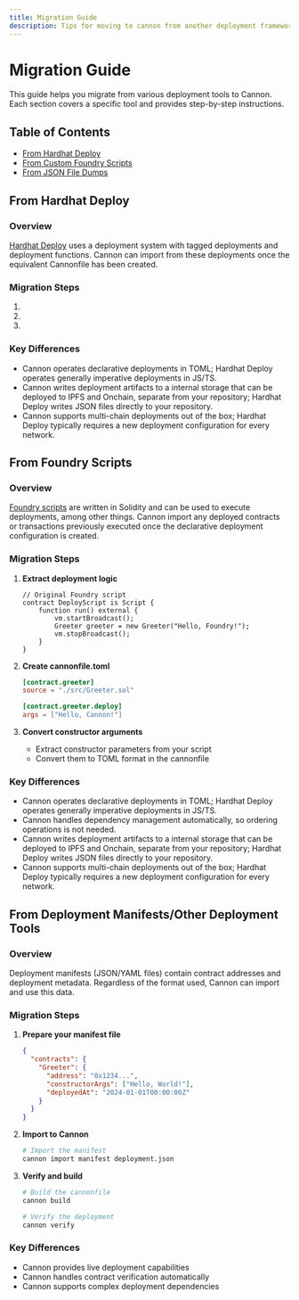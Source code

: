 ```yaml
---
title: Migration Guide
description: Tips for moving to cannon from another deployment framework
---
```


# Migration Guide

This guide helps you migrate from various deployment tools to Cannon. Each section covers a specific tool and provides step-by-step instructions.

## Table of Contents

- [From Hardhat Deploy](#from-hardhat-deploy)
- [From Custom Foundry Scripts](#from-custom-foundry-scripts)
- [From JSON File Dumps](#from-json-file-dumps)

## From Hardhat Deploy

### Overview
[Hardhat Deploy](https://www.npmjs.com/package/hardhat-deploy) uses a deployment system with tagged deployments and deployment functions. Cannon can import from these deployments once the equivalent Cannonfile has been created.

### Migration Steps

1. 

2. 

3. 

### Key Differences
- Cannon operates declarative deployments in TOML; Hardhat Deploy operates generally imperative deployments in JS/TS.
- Cannon writes deployment artifacts to a internal storage that can be deployed to IPFS and Onchain, separate from your repository; Hardhat Deploy writes JSON files directly to your repository.
- Cannon supports multi-chain deployments out of the box; Hardhat Deploy typically requires a new deployment configuration for every network.

## From Foundry Scripts

### Overview
[Foundry scripts](https://getfoundry.sh/guides/scripting-with-solidity/) are written in Solidity and can be used to execute deployments, among other things. Cannon import any deployed contracts or transactions previously executed once the declarative deployment configuration is created.

### Migration Steps

1. **Extract deployment logic**
   ```solidity
   // Original Foundry script
   contract DeployScript is Script {
       function run() external {
           vm.startBroadcast();
           Greeter greeter = new Greeter("Hello, Foundry!");
           vm.stopBroadcast();
       }
   }
   ```

2. **Create cannonfile.toml**
   ```toml
   [contract.greeter]
   source = "./src/Greeter.sol"
   
   [contract.greeter.deploy]
   args = ["Hello, Cannon!"]
   ```

3. **Convert constructor arguments**
   - Extract constructor parameters from your script
   - Convert them to TOML format in the cannonfile

### Key Differences
- Cannon operates declarative deployments in TOML; Hardhat Deploy operates generally imperative deployments in JS/TS.
- Cannon handles dependency management automatically, so ordering operations is not needed.
- Cannon writes deployment artifacts to a internal storage that can be deployed to IPFS and Onchain, separate from your repository; Hardhat Deploy writes JSON files directly to your repository.
- Cannon supports multi-chain deployments out of the box; Hardhat Deploy typically requires a new deployment configuration for every network.

## From Deployment Manifests/Other Deployment Tools

### Overview
Deployment manifests (JSON/YAML files) contain contract addresses and deployment metadata. Regardless of the format used, Cannon can import and use this data.

### Migration Steps

1. **Prepare your manifest file**
   ```json
   {
     "contracts": {
       "Greeter": {
         "address": "0x1234...",
         "constructorArgs": ["Hello, World!"],
         "deployedAt": "2024-01-01T00:00:00Z"
       }
     }
   }
   ```

2. **Import to Cannon**
   ```bash
   # Import the manifest
   cannon import manifest deployment.json
   ```

3. **Verify and build**
   ```bash
   # Build the cannonfile
   cannon build
   
   # Verify the deployment
   cannon verify
   ```

### Key Differences
- Cannon provides live deployment capabilities
- Cannon handles contract verification automatically
- Cannon supports complex deployment dependencies
